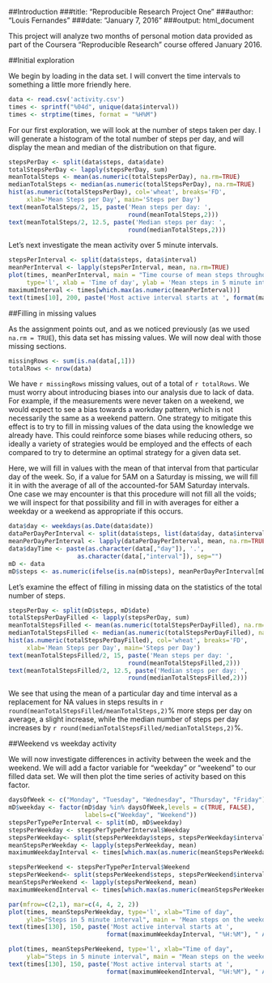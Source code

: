 ##Introduction
###title: "Reproducible Research Project One"
###author: "Louis Fernandes"
###date: "January 7, 2016"
###output: html_document

This project will analyze two months of personal motion data provided as part of the Coursera "Reproducible Research" course offered January 2016.

##Initial exploration

We begin by loading in the data set. I will convert the time intervals to something a little more friendly here.
```r
data <- read.csv('activity.csv')
times <- sprintf("%04d", unique(data$interval))
times <- strptime(times, format = "%H%M")
```

For our first exploration, we will look at the number of steps taken per day. I will generate a histogram of the total number of steps per day, and will display the mean and median of the distribution on that figure.

```r
stepsPerDay <- split(data$steps, data$date)
totalStepsPerDay <- lapply(stepsPerDay, sum)
meanTotalSteps <- mean(as.numeric(totalStepsPerDay), na.rm=TRUE)
medianTotalSteps <- median(as.numeric(totalStepsPerDay), na.rm=TRUE)
hist(as.numeric(totalStepsPerDay), col='wheat', breaks='FD', 
     xlab='Mean Steps per Day', main='Steps per Day')
text(meanTotalSteps/2, 15, paste('Mean steps per day: ',
                                 round(meanTotalSteps,2)))
text(meanTotalSteps/2, 12.5, paste('Median steps per day: ',
                                 round(medianTotalSteps,2)))
```

Let's next investigate the mean activity over 5 minute intervals. 
```r
stepsPerInterval <- split(data$steps, data$interval)
meanPerInterval <- lapply(stepsPerInterval, mean, na.rm=TRUE)
plot(times, meanPerInterval, main = "Time course of mean steps throughout the day",
     type='l', xlab = 'Time of day', ylab = 'Mean steps in 5 minute interval')
maximumInterval <- times[which.max(as.numeric(meanPerInterval))]
text(times[10], 200, paste('Most active interval starts at ', format(maximumInterval, "%H:%M"), " AM"), pos=4)
```

##Filling in missing values

As the assignment points out, and as we noticed previously (as we used `na.rm = TRUE`), this data set has missing values. We will now deal with those missing sections.

```r
missingRows <- sum(is.na(data[,1]))
totalRows <- nrow(data)
```
We have `r missingRows` missing values, out of a total of `r totalRows`. We must worry about introducing biases into our analysis due to lack of data. For example, if the measurements were never taken on a weekend, we would expect to see a bias towards a workday pattern, which is not necessarily the same as a weekend pattern. One strategy to mitigate this effect is to try to fill in missing values of the data using the knowledge we already have. This could reinforce some biases while reducing others, so ideally a variety of strategies would be employed and the effects of each compared to try to determine an optimal strategy for a given data set. 

Here, we will fill in values with the mean of that interval from that particular day of the week. So, if a value for 5AM on a Saturday is missing, we will fill it in with the average of all of the accounted-for 5AM Saturday intervals. One case we may encounter is that this procedure will not fill all the voids; we will inspect for that possibility and fill in with averages for either a weekday or a weekend as appropriate if this occurs.

```r
data$day <- weekdays(as.Date(data$date))
dataPerDayPerInterval <- split(data$steps, list(data$day, data$interval))
meanPerDayPerInterval <- lapply(dataPerDayPerInterval, mean, na.rm=TRUE)
data$dayTime <- paste(as.character(data[,"day"]), '.', 
                   as.character(data[,"interval"]), sep="")
mD <- data
mD$steps <- as.numeric(ifelse(is.na(mD$steps), meanPerDayPerInterval[mD$dayTime],mD$steps))
```

Let's examine the effect of filling in missing data on the statistics of the total number of steps.
```r
stepsPerDay <- split(mD$steps, mD$date)
totalStepsPerDayFilled <- lapply(stepsPerDay, sum)
meanTotalStepsFilled <- mean(as.numeric(totalStepsPerDayFilled), na.rm=TRUE)
medianTotalStepsFilled <- median(as.numeric(totalStepsPerDayFilled), na.rm=TRUE)
hist(as.numeric(totalStepsPerDayFilled), col='wheat', breaks='FD', 
     xlab='Mean Steps per Day', main='Steps per Day')
text(meanTotalStepsFilled/2, 15, paste('Mean steps per day: ',
                                 round(meanTotalStepsFilled,2)))
text(meanTotalStepsFilled/2, 12.5, paste('Median steps per day: ',
                                 round(medianTotalStepsFilled,2)))
```

We see that using the mean of a particular day and time interval as a replacement for NA values in steps results in `r round(meanTotalStepsFilled/meanTotalSteps,2)`% more steps per day on average, a slight increase, while the median number of steps per day increases by `r round(medianTotalStepsFilled/medianTotalSteps,2)`%. 

##Weekend vs weekday activity

We will now investigate differences in activity between the week and the weekend. We will add a factor variable for "weekday" or "weekend" to our filled data set. We will then plot the time series of activity based on this factor. 
```r
daysOfWeek <- c("Monday", "Tuesday", "Wednesday", "Thursday", "Friday")
mD$weekday <- factor(mD$day %in% daysOfWeek,levels = c(TRUE, FALSE), 
                     labels=c("Weekday", "Weekend"))
stepsPerTypePerInterval <- split(mD, mD$weekday)
stepsPerWeekday <- stepsPerTypePerInterval$Weekday
stepsPerWeekday<- split(stepsPerWeekday$steps, stepsPerWeekday$interval)
meanStepsPerWeekday <- lapply(stepsPerWeekday, mean)
maximumWeekdayInterval <- times[which.max(as.numeric(meanStepsPerWeekday))]

stepsPerWeekend <- stepsPerTypePerInterval$Weekend
stepsPerWeekend<- split(stepsPerWeekend$steps, stepsPerWeekend$interval)
meanStepsPerWeekend <- lapply(stepsPerWeekend, mean)
maximumWeekendInterval <- times[which.max(as.numeric(meanStepsPerWeekend))]

par(mfrow=c(2,1), mar=c(4, 4, 2, 2))
plot(times, meanStepsPerWeekday, type='l', xlab="Time of day", 
     ylab="Steps in 5 minute interval", main = 'Mean steps on the weekdays')
text(times[130], 150, paste('Most active interval starts at ', 
                           format(maximumWeekdayInterval, "%H:%M"), " AM"), pos=4)

plot(times, meanStepsPerWeekend, type='l', xlab="Time of day",
     ylab="Steps in 5 minute interval", main = "Mean steps on the weekend")
text(times[130], 150, paste('Most active interval starts at ', 
                           format(maximumWeekendInterval, "%H:%M"), " AM"), pos=4)
```
